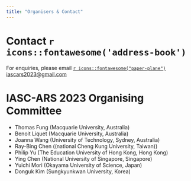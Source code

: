 ```yaml
---
title: "Organisers & Contact"
---
```


# Contact `r icons::fontawesome('address-book')`

For enquiries, please email [`r icons::fontawesome("paper-plane")` iascars2023@gmail.com](mailto:iascars2023@gmail.com)

# IASC-ARS 2023 Organising Committee

- Thomas Fung (Macquarie University, Australia)
- Benoit Liquet (Macquarie University, Australia)
- Joanna Wang (University of Technology, Sydney, Australia)
- Ray-Bing Chen ((national Cheng Kung University, Taiwan))
- Philip Yu (The Education University of Hong Kong, Hong Kong)
- Ying Chen (National University of Singapore, Singapore)
- Yuichi Mori (Okayama University of Science, Japan)
- Donguk Kim (Sungkyunkwan University, Korea)